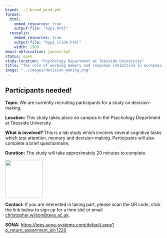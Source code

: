 ```yaml
---
brand: ../_brand_mind.yml
format: 
  html:
    embed_resources: true
    output-file: "hyp1.html"
  revealjs: 
    embed_resources: true
    output-file: "hyp1_slide.html"
    width: 1500
email-obfuscation: javascript 
status: open
study-location: "Psychology Department at Teesside University"
title: "The role of working memory and response inhibition in economic decision making"
image: "../images/decision_making.png"
---
```


## Participants needed! {.smaller}

**Topic:** We are currently recruiting participants for a study on decision-making. 

**Location:** This study takes place on campus in the Psychology Department at Teesside University.

**What is involved?** This is a lab study which involves several cognitive tasks which test attention, memory and decision-making. Participants will also complete a brief questionnaire.

**Duration:** The study will take approximately 20 minutes to complete.

<img src="../images/study_qr.png" width="120  "> <br />

**Contact:** If you are interested in taking part, please scan the QR code, click the link below to sign up for a time slot or email [christopher.wilson@tees.ac.uk](mailto:christopher.wilson@tees.ac.uk?subject=Research%20Participation&body=I%20would%20like%20to%20take%20part%20in%20your%20research%20study.).

**SONA:** [https://tees.sona-systems.com/default.aspx?p_return_experiment_id=1220](https://tees.sona-systems.com/default.aspx?p_return_experiment_id=1220)
